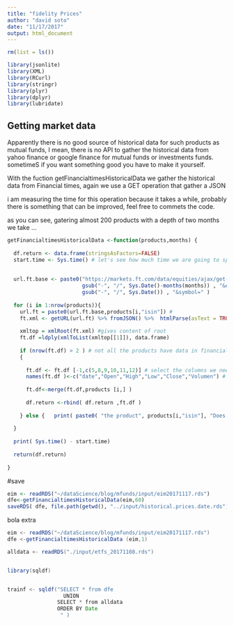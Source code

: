 ```yaml
---
title: "fidelity Prices"
author: "david soto"
date: "11/17/2017"
output: html_document
---
```



```r
rm(list = ls())

library(jsonlite)  
library(XML)       
library(RCurl)     
library(stringr)   
library(plyr)      
library(dplyr)     
library(lubridate) 

```



## Getting market data 

Apparently there is no good source of historical data for such  products as mutual funds,
I mean, there is no API to gather the historical data from yahoo finance or google finance for mutual funds or investments funds.
sometimeS if you want something good you have to make it yourself. 

With the fuction getFinancialtimesHistoricalData we gather the historical data from  Financial times, again we use a GET operation that gather a JSON

i am measuring the time for this operation because it takes a while, probably there is something that can be improved, feel free to commets the code. 

as you can see, gatering almost 200 products with a depth of two months we take ... 


```r


getFinancialtimesHistoricalData <-function(products,months) {
  
  df.return <- data.frame(stringsAsFactors=FALSE) 
  start.time <- Sys.time() # let's see how much time we are going to spend in this 
  
  
  url.ft.base <- paste0("https://markets.ft.com/data/equities/ajax/get-historical-prices?startDate=", 
                        gsub("-", "/", Sys.Date()-months(months)) , "&endDate=", 
                        gsub("-", "/", Sys.Date()) , "&symbol=" )
  
  for (i in 1:nrow(products)){
    url.ft = paste0(url.ft.base,products[i,"isin"]) # 
    ft.xml <- getURL(url.ft) %>% fromJSON() %>%  htmlParse(asText = TRUE) 
    
    xmltop = xmlRoot(ft.xml) #gives content of root
    ft.df =ldply(xmlToList(xmltop[[1]]), data.frame) 
    
    if (nrow(ft.df) > 2 ) # not all the products have data in financial times, 
    {
      
      ft.df <- ft.df [-1,c(5,8,9,10,11,12)] # select the columns we need and remove the first row
      names(ft.df )<-c("date","Open","High","Low","Close","Volumen") # rename de columms
      
      ft.df<-merge(ft.df,products [i,] )
      
      df.return <-rbind( df.return ,ft.df )
      
    } else {   print( paste0( "the product", products[i,"isin"], "Does not have any data in financial times API")) }
    
  }
  
  print( Sys.time() - start.time)
  
  return(df.return)
  
}


```




#save

```r

eim <- readRDS("~/dataScience/blog/mfunds/input/eim20171117.rds")  
dfe<-getFinancialtimesHistoricalData(eim,60)
saveRDS( dfe, file.path(getwd(), "../input/historical.prices.date.rds") )

```


bola extra

```java

eim <- readRDS("~/dataScience/blog/mfunds/input/eim20171117.rds")  
dfe <-getFinancialtimesHistoricalData (eim,1) 

alldata <- readRDS("./input/etfs_20171108.rds")


library(sqldf)


trainf <- sqldf("SELECT * from dfe
                  UNION
                SELECT * from alldata
                ORDER BY Date
                 " )
```

